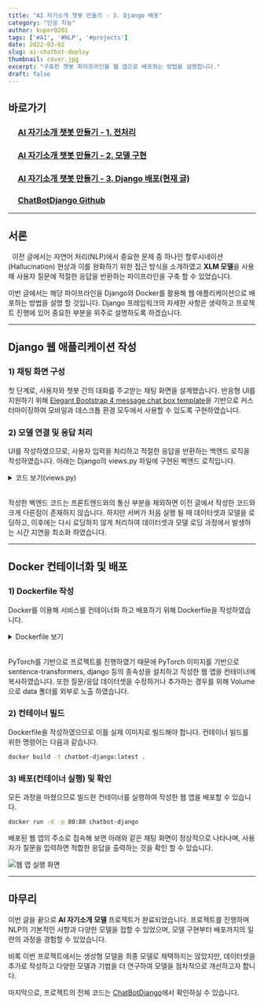 ```yaml
---
title: "AI 자기소개 챗봇 만들기 - 3. Django 배포"
category: "인공 지능"
author: kuper0201
tags: ['#AI', '#NLP', '#projects']
date: 2022-03-02
slug: ai-chatbot-deploy
thumbnail: cover.jpg
excerpt: "구축한 챗봇 파이프라인을 웹 앱으로 배포하는 방법을 설명합니다."
draft: false
---
```



## 바로가기

### &nbsp; &nbsp; &nbsp;[AI 자기소개 챗봇 만들기 - 1. 전처리](/ai-chatbot-preprocess)
### &nbsp; &nbsp; &nbsp;[AI 자기소개 챗봇 만들기 - 2. 모델 구현](/ai-chatbot-model)
### &nbsp; &nbsp; &nbsp;[AI 자기소개 챗봇 만들기 - 3. Django 배포(현재 글)](#서론)
### &nbsp; &nbsp; &nbsp;<a href="https://github.com/kuper0201/ChatBotDjango" target="_blank">ChatBotDjango Github</a>

---

## 서론

&nbsp;&nbsp;이전 글에서는 자연어 처리(NLP)에서 중요한 문제 중 하나인 할루시네이션(Hallucination) 현상과 이를 완화하기 위한 접근 방식을 소개하였고 **XLM 모델**을 사용해 사용자 질문에 적절한 응답을 반환하는 파이프라인을 구축 할 수 있었습니다.

이번 글에서는 해당 파이프라인을 Django와 Docker를 활용해 웹 애플리케이션으로 배포하는 방법을 설명 할  것입니다. Django 프레임워크의 자세한 사항은 생략하고 프로젝트 진행에 있어 중요한 부분을 위주로 설명하도록 하겠습니다.

---

## Django 웹 애플리케이션 작성

### 1) 채팅 화면 구성

첫 단계로, 사용자와 챗봇 간의 대화를 주고받는 채팅 화면을 설계했습니다.
반응형 UI를 지원하기 위해 <a href="https://bootsnipp.com/snippets/nNg98" target="_blank">Elegant Bootstrap 4 message chat box template</a>을 기반으로 커스터마이징하여 모바일과 데스크톱 환경 모두에서 사용할 수 있도록 구현하였습니다.

### 2) 모델 연결 및 응답 처리

UI를 작성하였으므로, 사용자 입력을 처리하고 적절한 응답을 반환하는 백엔드 로직을 작성하였습니다.
아래는 Django의 views.py 파일에 구현된 벡엔드 로직입니다.

<details markdown="1">
<summary>코드 보기(views.py)</summary>

```javascript
from django.http import HttpResponse
from django.http import JsonResponse
from django.shortcuts import render
import json
from django.views.decorators.csrf import csrf_exempt
import numpy as np
import pandas as pd
from numpy import dot
from numpy.linalg import norm
import os
from sentence_transformers import SentenceTransformer

# 데이터셋 및 모델 로드
train_data = pd.read_csv(os.getcwd() + '/data/ChatbotData.csv')
model = SentenceTransformer(os.getcwd() + '/data/xlm-100langs_model') 

# 데이터셋 임베딩 생성
train_data['embedding'] = train_data.apply(lambda row: model.encode(row.Q), axis=1)

# 코사인 유사도 계산 함수
def cos_sim(A, B):
    return dot(A, B) / (norm(A) * norm(B))

# 응답 생성 함수
def return_answer(question):
    embedding = model.encode(question)
    train_data['score'] = train_data.apply(lambda x: cos_sim(x['embedding'], embedding), axis=1)
    
    return train_data.loc[train_data['score'].idxmax()]['A']

# 메인 페이지 렌더링
def index(request):
    return render(request, 'chat/index.html')

# Ajax 요청 처리
@csrf_exempt
def ajax(request):
    # 요청에서 JSON 데이터 파싱
    jsonObject = json.loads(request.body)
    # 사용자 질문에 대한 응답 생성
    context = {
        'content': return_answer(jsonObject['content']),
        'date': '00:00 AM',
    }
    
    print("Request: ", end="")
    print(jsonObject)

    print("Response: ", end="")
    print(context)

    # JSON 형식으로 응답 반환
    return JsonResponse(context)
```
</details><br/>

작성한 벡엔드 코드는 프론트엔드와의 통신 부분을 제외하면 이전 글에서 작성한 코드와 크게 다른점이 존재하지 않습니다. 하지만 서버가 처음 실행 될 때 데이터셋과 모델을 로딩하고, 이후에는 다시 로딩하지 않게 처리하여 데이터셋과 모델 로딩 과정에서 발생하는 시간 지연을 최소화 하였습니다.

---

## Docker 컨테이너화 및 배포

### 1) Dockerfile 작성

Docker를 이용해 서비스를 컨테이너화 하고 배포하기 위해 Dockerfile을 작성하였습니다.

<details markdown="1">
<summary>Dockerfile 보기</summary>

```bash
FROM kuper0201/pytorch:1.13.1
RUN pip install --upgrade pip
RUN pip install pandas django sentence-transformers==2.2.2
COPY ChatBotDjango /ChatBotDjango
EXPOSE 80
VOLUME ["/ChatBotDjango/data"]
WORKDIR /ChatBotDjango
ENTRYPOINT ["python3", "manage.py", "runserver", "0.0.0.0:80", "--noreload"]
```
</details><br/>

PyTorch를 기반으로 프로젝트를 진행하였기 때문에 PyTorch 이미지를 기반으로 sentence-transformers, django 등의 종속성을 설치하고 작성한 웹 앱을 컨테이너에 복사하였습니다.
또한 질문/응답 데이터셋을 수정하거나 추가하는 경우를 위해 Volume으로 data 폴더를 외부로 노출 하였습니다.

### 2) 컨테이너 빌드

Dockerfile을 작성하였으므로 이를 실제 이미지로 빌드해야 합니다. 컨테이너 빌드를 위한 명령어는 다음과 같습니다.

```bash
docker build -t chatbot-django:latest .
```

### 3) 배포(컨테이너 실행) 및 확인

모든 과정을 마쳤으므로 빌드한 컨테이너를 실행하여 작성한 웹 앱을 배포할 수 있습니다.

```bash
docker run -d -p 80:80 chatbot-django
```

배포된 웹 앱의 주소로 접속해 보면 아래와 같은 채팅 화면이 정상적으로 나타나며, 사용자가 질문을 입력하면 적합한 응답을 출력하는 것을 확인 할 수 있습니다.

![웹 앱 실행 화면](./images/preview.png)

---

## 마무리

이번 글을 끝으로 **AI 자기소개 모델** 프로젝트가 완료되었습니다. 프로젝트를 진행하며 NLP의 기본적인 사항과 다양한 모델을 접할 수 있었으며, 모델 구현부터 배포까지의 일련의 과정을 경험할 수 있었습니다.

비록 이번 프로젝트에서는 생성형 모델을 최종 모델로 채택하지는 않았지만, 데이터셋을 추가로 작성하고 다양한 모델과 기법을 더 연구하여 모델을 점차적으로 개선하고자 합니다.

마지막으로, 프로젝트의 전체 코드는 <a href="https://github.com/kuper0201/ChatBotDjango" target="_blank">ChatBotDjango</a>에서 확인하실 수 있습니다.
